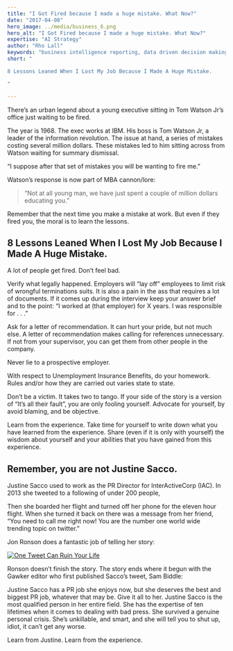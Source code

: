 ```yaml
---
title: "I Got Fired because I made a huge mistake. What Now?"
date: "2017-04-08"
hero_image: ../media/business_6.png
hero_alt: "I Got Fired because I made a huge mistake. What Now?"
expertise: "AI Strategy"
author: "Rho Lall"
keywords: "business intelligence reporting, data driven decision making, data driven decisions, using data to make decisions"
short: "

8 Lessons Leaned When I Lost My Job Because I Made A Huge Mistake.

"

---
```

There’s an urban legend about a young executive sitting in Tom Watson Jr’s office just waiting to be fired.

The year is 1968. The exec works at IBM. His boss is Tom Watson Jr, a leader of the information revolution. The issue at hand, a series of mistakes costing several million dollars. These mistakes led to him sitting across from Watson waiting for summary dismissal.

“I suppose after that set of mistakes you will be wanting to fire me.”

Watson’s response is now part of MBA cannon/lore:

>“Not at all young man, we have just spent a couple of million dollars educating you.”

 

Remember that the next time you make a mistake at work. But even if they fired you, the moral is to learn the lessons.


## 8 Lessons Leaned When I Lost My Job Because I Made A Huge Mistake.
 
A lot of people get fired. Don’t feel bad.

Verify what legally happened. Employers will “lay off” employees to limit risk of wrongful terminations suits. It is also a pain in the ass that requires a lot of documents. If it comes up during the interview keep your answer brief and to the point: “I worked at (that employer) for X years. I was responsible for . . .”

Ask for a letter of recommendation. It can hurt your pride, but not much else. A letter of recommendation makes calling for references unnecessary. If not from your supervisor, you can get them from other people in the company.

Never lie to a prospective employer.

With respect to Unemployment Insurance Benefits, do your homework. Rules and/or how they are carried out varies state to state.

Don’t be a victim. It takes two to tango. If your side of the story is a version of “It’s all their fault”, you are only fooling yourself. Advocate for yourself, by avoid blaming, and be objective.

Learn from the experience. Take time for yourself to write down what you have learned from the experience. Share (even if it is only with yourself) the wisdom about yourself and your abilities that you have gained from this experience.


## Remember, you are not Justine Sacco.

Justine Sacco used to work as the PR Director for InterActiveCorp (IAC). In 2013 she tweeted to a following of under 200 people,

Then she boarded her flight and turned off her phone for the eleven hour flight. When she turned it back on there was a message from her friend, “You need to call me right now! You are the number one world wide trending topic on twitter.”

Jon Ronson does a fantastic job of telling her story:

[![One Tweet Can Ruin Your Life](https://extra.ie/wp-content/uploads/2019/04/Jon-Ronson-August-Ames-Feature-Image.jpg)](https://youtu.be/wAIP6fI0NAI)



Ronson doesn’t finish the story. The story ends where it begun with the Gawker editor who first published Sacco’s tweet, Sam Biddle:

Justine Sacco has a PR job she enjoys now, but she deserves the best and biggest PR job, whatever that may be. Give it all to her. Justine Sacco is the most qualified person in her entire field. She has the expertise of ten lifetimes when it comes to dealing with bad press. She survived a genuine personal crisis. She’s unkillable, and smart, and she will tell you to shut up, idiot, it can’t get any worse.

Learn from Justine. Learn from the experience.